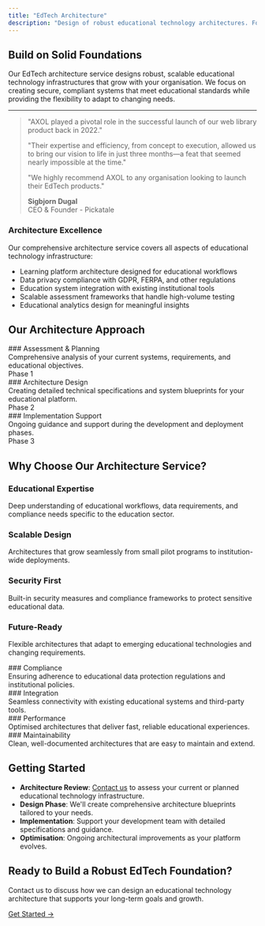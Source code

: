 ```yaml
---
title: "EdTech Architecture"
description: "Design of robust educational technology architectures. Focused on scalability, security, and compliance with educational standards and data protection regulations."
---
```


## Build on Solid Foundations

Our EdTech architecture service designs robust, scalable educational technology infrastructures that grow with your organisation. We focus on creating secure, compliant systems that meet educational standards while providing the flexibility to adapt to changing needs.

---

> "AXOL played a pivotal role in the successful launch of our web library product back in 2022."
>
> "Their expertise and efficiency, from concept to execution, allowed us to bring our vision to life in just three months—a feat that seemed nearly impossible at the time."
>
> "We highly recommend AXOL to any organisation looking to launch their EdTech products."
>
> **Sigbjorn Dugal**  
> CEO & Founder - Pickatale

### Architecture Excellence

Our comprehensive architecture service covers all aspects of educational technology infrastructure:

- Learning platform architecture designed for educational workflows
- Data privacy compliance with GDPR, FERPA, and other regulations
- Education system integration with existing institutional tools
- Scalable assessment frameworks that handle high-volume testing
- Educational analytics design for meaningful insights

## Our Architecture Approach

<div className="grid grid-cols-1 md:grid-cols-3 gap-4 my-6">
  <div className="border border-blue-500 rounded-lg p-4 bg-blue-50 shadow-md flex flex-col justify-between">
    ### Assessment & Planning
    <div>
      Comprehensive analysis of your current systems, requirements, and
      educational objectives.
    </div>
    <div className="text-lg font-bold pt-2 mt-auto">Phase 1</div>
  </div>
  <div className="border border-blue-500 rounded-lg p-4 bg-blue-50 shadow-md flex flex-col justify-between">
    ### Architecture Design
    <div>
      Creating detailed technical specifications and system blueprints for your
      educational platform.
    </div>
    <div className="text-lg font-bold pt-2 mt-auto">Phase 2</div>
  </div>
  <div className="border border-blue-500 rounded-lg p-4 bg-blue-50 shadow-md flex flex-col justify-between">
    ### Implementation Support
    <div>
      Ongoing guidance and support during the development and deployment phases.
    </div>
    <div className="text-lg font-bold pt-2 mt-auto">Phase 3</div>
  </div>
</div>

## Why Choose Our Architecture Service?

### Educational Expertise

Deep understanding of educational workflows, data requirements, and compliance needs specific to the education sector.

### Scalable Design

Architectures that grow seamlessly from small pilot programs to institution-wide deployments.

### Security First

Built-in security measures and compliance frameworks to protect sensitive educational data.

### Future-Ready

Flexible architectures that adapt to emerging educational technologies and changing requirements.

<div className="grid grid-cols-1 md:grid-cols-2 gap-4 my-6">
  <div className="border border-green-500 rounded-lg p-4 bg-green-50 shadow-md">
    ### Compliance
    <div>
      Ensuring adherence to educational data protection regulations and
      institutional policies.
    </div>
  </div>
  <div className="border border-green-500 rounded-lg p-4 bg-green-50 shadow-md">
    ### Integration
    <div>
      Seamless connectivity with existing educational systems and third-party
      tools.
    </div>
  </div>
  <div className="border border-green-500 rounded-lg p-4 bg-green-50 shadow-md">
    ### Performance
    <div>
      Optimised architectures that deliver fast, reliable educational
      experiences.
    </div>
  </div>
  <div className="border border-green-500 rounded-lg p-4 bg-green-50 shadow-md">
    ### Maintainability
    <div>
      Clean, well-documented architectures that are easy to maintain and extend.
    </div>
  </div>
</div>

## Getting Started

- **Architecture Review**: [Contact us](/contact) to assess your current or planned educational technology infrastructure.
- **Design Phase**: We'll create comprehensive architecture blueprints tailored to your needs.
- **Implementation**: Support your development team with detailed specifications and guidance.
- **Optimisation**: Ongoing architectural improvements as your platform evolves.

## Ready to Build a Robust EdTech Foundation?

Contact us to discuss how we can design an educational technology architecture that supports your long-term goals and growth.

[Get Started →](/contact)
